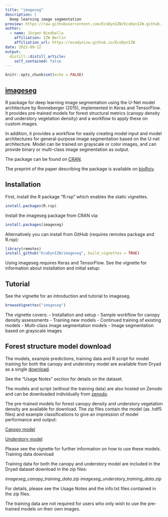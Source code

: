 ```yaml
---
title: "imageseg"
description: |
  Deep learning image segmentation
preview: https://raw.githubusercontent.com/EcoDynIZW/EcoDynIZW.github.io/main/img/hex-imageseg.png
author:
  - name: Jürgen Niedballa
    affiliation: IZW Berlin
    affiliation_url: https://ecodynizw.github.io/EcoDynIZW
date: 2022-09-12
output:
  distill::distill_article:
    self_contained: false
---
```



```r
knitr::opts_chunk$set(echo = FALSE)
```

## [imageseg](https://github.com/EcoDynIZW/imageseg) 

R package for deep learning image segmentation using the U-Net model architecture by Ronneberger (2015), implemented in Keras and TensorFlow. It provides pre-trained models for forest structural metrics (canopy density and understory vegetation density) and a workflow to apply these on custom images.

In addition, it provides a workflow for easily creating model input and model architectures for general-purpose image segmentation based on the U-net architecture. Model can be trained on grayscale or color images, and can provide binary or multi-class image segmentation as output.

The package can be found on [CRAN](https://cran.r-project.org/web/packages/imageseg/index.html).

The preprint of the paper describing the package is available on [bioRxiv](https://doi.org/10.1101/2021.12.16.469125).

## Installation

First, install the R package "R.rsp" which enables the static vignettes.

```r
install.packages(R.rsp)
```

Install the imageseg package from CRAN via:

```r
install.packages(imageseg)
```

Alternatively you can install from GitHub (requires remotes package and R.rsp):

```r
library(remotes)   
install_github("EcoDynIZW/imageseg", build_vignettes = TRUE)
```

Using imageseg requires Keras and TensorFlow. See the vignette for information about installation and initial setup:

## Tutorial

See the vignette for an introduction and tutorial to imageseg.

```r
browseVignettes("imageseg")
```

The vignette covers:
- Installation and setup
- Sample workflow for canopy density assessments
- Training new models
- Continued training of existing models
- Multi-class image segmentation models
- Image segmentation based on grayscale images

## Forest structure model download

The models, example predictions, training data and R script for model training for both the canopy and understory model are available from Dryad as a single [download](https://doi.org/10.5061/dryad.x0k6djhnj).

See the "Usage Notes" section for details on the dataset.

The models and script (without the training data) are also hosted on Zenodo and can be downloaded individually from [zenodo](https://doi.org/10.5281/zenodo.6861157).

The pre-trained models for forest canopy density and understory vegetation density are available for download. The zip files contain the model (as .hdf5 files) and example classifications to give an impression of model performance and output:

[Canopy model](https://zenodo.org/record/6861157/files/imageseg_canopy_model.zip?download=1) 

[Understory model](https://zenodo.org/record/6861157/files/imageseg_understory_model.zip?download=1) 

Please see the vignette for further information on how to use these models.
Training data download

Training data for both the canopy and understory model are included in the Dryad dataset download in the zip files: 

*imageseg_canopy_training_data.zip* 
*imageseg_understory_training_data.zip*

For details, please see the Usage Notes and the info.txt files contained in the zip files.

The training data are not required for users who only wish to use the pre-trained models on their own images.
